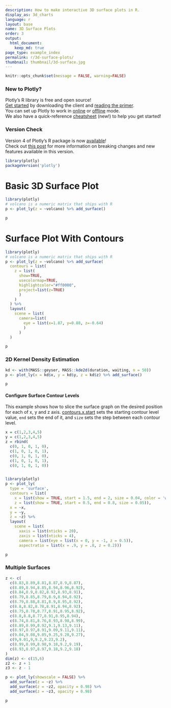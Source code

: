 ```yaml
---
description: How to make interactive 3D surface plots in R.
display_as: 3d_charts
language: r
layout: base
name: 3D Surface Plots
order: 3
output:
  html_document:
    keep_md: true
page_type: example_index
permalink: r/3d-surface-plots/
thumbnail: thumbnail/3d-surface.jpg
---
```


```r
knitr::opts_chunk$set(message = FALSE, warning=FALSE)
```

### New to Plotly?

Plotly's R library is free and open source!<br>
[Get started](https://plot.ly/r/getting-started/) by downloading the client and [reading the primer](https://plot.ly/r/getting-started/).<br>
You can set up Plotly to work in [online](https://plot.ly/r/getting-started/#hosting-graphs-in-your-online-plotly-account) or [offline](https://plot.ly/r/offline/) mode.<br>
We also have a quick-reference [cheatsheet](https://images.plot.ly/plotly-documentation/images/r_cheat_sheet.pdf) (new!) to help you get started!

### Version Check

Version 4 of Plotly's R package is now [available](https://plot.ly/r/getting-started/#installation)!<br>
Check out [this post](http://moderndata.plot.ly/upgrading-to-plotly-4-0-and-above/) for more information on breaking changes and new features available in this version.
```r
library(plotly)
packageVersion('plotly')
```

# Basic 3D Surface Plot

```r
library(plotly)
# volcano is a numeric matrix that ships with R
p <- plot_ly(z = ~volcano) %>% add_surface()

p
```

# Surface Plot With Contours

```r
library(plotly)
# volcano is a numeric matrix that ships with R
p <- plot_ly(z = ~volcano) %>% add_surface(
  contours = list(
    z = list(
      show=TRUE,
      usecolormap=TRUE,
      highlightcolor="#ff0000",
      project=list(z=TRUE)
      )
    )
  ) %>%
  layout(
    scene = list(
      camera=list(
        eye = list(x=1.87, y=0.88, z=-0.64)
        )
      )
  )

p
```

### 2D Kernel Density Estimation

```r
kd <- with(MASS::geyser, MASS::kde2d(duration, waiting, n = 50))
p <- plot_ly(x = kd$x, y = kd$y, z = kd$z) %>% add_surface()

p
```

#### Configure Surface Contour Levels
This example shows how to slice the surface graph on the desired position for each of x, y and z axis. [contours.x.start](https://plot.ly/r/reference/#surface-contours-x-start) sets the starting contour level value, `end` sets the end of it, and `size` sets the step between each contour level.

```r

x = c(1,2,3,4,5)
y = c(1,2,3,4,5)
z = rbind(
  c(0, 1, 0, 1, 0),
  c(1, 0, 1, 0, 1),
  c(0, 1, 0, 1, 0),
  c(1, 0, 1, 0, 1),
  c(0, 1, 0, 1, 0))


library(plotly)
p <- plot_ly(
  type = 'surface',
  contours = list(
    x = list(show = TRUE, start = 1.5, end = 2, size = 0.04, color = 'white'),
    z = list(show = TRUE, start = 0.5, end = 0.8, size = 0.05)),
  x = ~x,
  y = ~y,
  z = ~z) %>%
  layout(
    scene = list(
      xaxis = list(nticks = 20),
      zaxis = list(nticks = 4),
      camera = list(eye = list(x = 0, y = -1, z = 0.5)),
      aspectratio = list(x = .9, y = .8, z = 0.2)))

p
```

### Multiple Surfaces

```r
z <- c(
  c(8.83,8.89,8.81,8.87,8.9,8.87),
  c(8.89,8.94,8.85,8.94,8.96,8.92),
  c(8.84,8.9,8.82,8.92,8.93,8.91),
  c(8.79,8.85,8.79,8.9,8.94,8.92),
  c(8.79,8.88,8.81,8.9,8.95,8.92),
  c(8.8,8.82,8.78,8.91,8.94,8.92),
  c(8.75,8.78,8.77,8.91,8.95,8.92),
  c(8.8,8.8,8.77,8.91,8.95,8.94),
  c(8.74,8.81,8.76,8.93,8.98,8.99),
  c(8.89,8.99,8.92,9.1,9.13,9.11),
  c(8.97,8.97,8.91,9.09,9.11,9.11),
  c(9.04,9.08,9.05,9.25,9.28,9.27),
  c(9,9.01,9,9.2,9.23,9.2),
  c(8.99,8.99,8.98,9.18,9.2,9.19),
  c(8.93,8.97,8.97,9.18,9.2,9.18)
)
dim(z) <- c(15,6)
z2 <- z + 1
z3 <- z - 1

p <- plot_ly(showscale = FALSE) %>%
  add_surface(z = ~z) %>%
  add_surface(z = ~z2, opacity = 0.98) %>%
  add_surface(z = ~z3, opacity = 0.98)

p
```